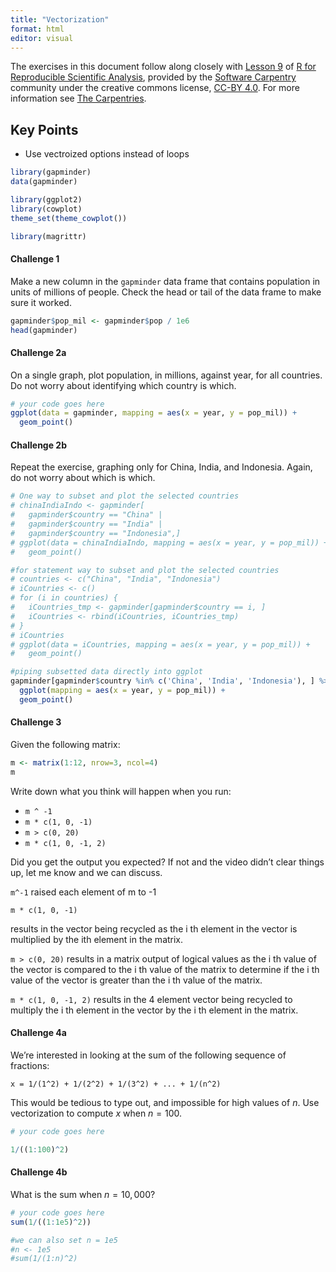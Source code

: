 ```yaml
---
title: "Vectorization"
format: html
editor: visual
---
```


The exercises in this document follow along closely with [Lesson 9](https://swcarpentry.github.io/r-novice-gapminder/09-vectorization.html) of [R for Reproducible Scientific Analysis](https://swcarpentry.github.io/r-novice-gapminder/), provided by the [Software Carpentry](https://software-carpentry.org/) community under the creative commons license, [CC-BY 4.0](https://creativecommons.org/licenses/by/4.0/). For more information see [The Carpentries](https://carpentries.org/).

::: callout-tip
## Key Points

-   Use vectroized options instead of loops
:::

```r
library(gapminder)
data(gapminder)

library(ggplot2)
library(cowplot)
theme_set(theme_cowplot())

library(magrittr)
```

#### Challenge 1

Make a new column in the `gapminder` data frame that contains population in units of millions of people. Check the head or tail of the data frame to make sure it worked.

<!-- Challenge 1 answer begin -->

```r
gapminder$pop_mil <- gapminder$pop / 1e6
head(gapminder)
```

<!-- Challenge 1 answer end -->

#### Challenge 2a

On a single graph, plot population, in millions, against year, for all countries. Do not worry about identifying which country is which.

<!-- Challenge 2a answer begin -->

```r
# your code goes here
ggplot(data = gapminder, mapping = aes(x = year, y = pop_mil)) +
  geom_point()
```

<!-- Challenge 2a answer end -->

#### Challenge 2b

Repeat the exercise, graphing only for China, India, and Indonesia. Again, do not worry about which is which.

<!-- Challenge 2b answer begin -->

```r
# One way to subset and plot the selected countries
# chinaIndiaIndo <- gapminder[
#   gapminder$country == "China" | 
#   gapminder$country == "India" |
#   gapminder$country == "Indonesia",]
# ggplot(data = chinaIndiaIndo, mapping = aes(x = year, y = pop_mil)) +
#   geom_point()

#for statement way to subset and plot the selected countries
# countries <- c("China", "India", "Indonesia")
# iCountries <- c()
# for (i in countries) {
#   iCountries_tmp <- gapminder[gapminder$country == i, ]
#   iCountries <- rbind(iCountries, iCountries_tmp)
# }
# iCountries
# ggplot(data = iCountries, mapping = aes(x = year, y = pop_mil)) +
#   geom_point()

#piping subsetted data directly into ggplot
gapminder[gapminder$country %in% c('China', 'India', 'Indonesia'), ] %>%
  ggplot(mapping = aes(x = year, y = pop_mil)) +
  geom_point()
```

<!-- Challenge 2b answer end -->

#### Challenge 3

Given the following matrix:

```r
m <- matrix(1:12, nrow=3, ncol=4)
m
```

Write down what you think will happen when you run:

-   `m ^ -1`
-   `m * c(1, 0, -1)`
-   `m > c(0, 20)`
-   `m * c(1, 0, -1, 2)`

Did you get the output you expected? If not and the video didn't clear things up, let me know and we can discuss.

<!-- Challenge 3 answer begin -->

`m^-1` raised each element of m to -1

`m * c(1, 0, -1)`

results in the vector being recycled as the i th element in the vector is multiplied by the ith element in the matrix.

`m > c(0, 20)` results in a matrix output of logical values as the i th value of the vector is compared to the i th value of the matrix to determine if the i th value of the vector is greater than the i th value of the matrix.

`m * c(1, 0, -1, 2)` results in the 4 element vector being recycled to multiply the i th element in the vector by the i th element in the matrix.

<!-- Challenge 3 answer end -->

#### Challenge 4a

We're interested in looking at the sum of the following sequence of fractions:

```         
x = 1/(1^2) + 1/(2^2) + 1/(3^2) + ... + 1/(n^2)
```

This would be tedious to type out, and impossible for high values of $n$. Use vectorization to compute $x$ when $n=100$.

<!-- Challenge 4a answer begin -->

```r
# your code goes here

1/((1:100)^2)
```

<!-- Challenge 4a answer end -->

#### Challenge 4b

What is the sum when $n=10,000$?

<!-- Challenge 4b answer begin -->

```r
# your code goes here
sum(1/((1:1e5)^2))

#we can also set n = 1e5
#n <- 1e5
#sum(1/(1:n)^2)
```

<!-- Challenge 4b answer end -->
